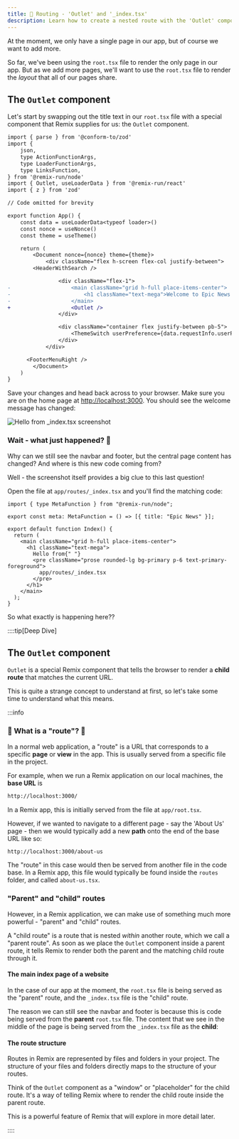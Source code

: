 ```yaml
---
title: 🔀 Routing - 'Outlet' and '_index.tsx'
description: Learn how to create a nested route with the 'Outlet' component and the '_index.tsx' file.
---
```



At the moment, we only have a single page in our app, but of course we want to add more.

So far, we've been using the `root.tsx` file to render the only page in our app. But as we add more pages, we'll want to use the `root.tsx` file to render the _layout_ that all of our pages share.

## The `Outlet` component

Let's start by swapping out the title text in our `root.tsx` file with a special component that Remix supplies for us: the `Outlet` component.

```diff lang="tsx" title="app/root.tsx" ins="Outlet, "
import { parse } from '@conform-to/zod'
import {
	json,
	type ActionFunctionArgs,
	type LoaderFunctionArgs,
	type LinksFunction,
} from '@remix-run/node'
import { Outlet, useLoaderData } from '@remix-run/react'
import { z } from 'zod'

// Code omitted for brevity

export function App() {
	const data = useLoaderData<typeof loader>()
	const nonce = useNonce()
	const theme = useTheme()

	return (
		<Document nonce={nonce} theme={theme}>
			<div className="flex h-screen flex-col justify-between">
        <HeaderWithSearch />

				<div className="flex-1">
-					<main className="grid h-full place-items-center">
-						<h1 className="text-mega">Welcome to Epic News!</h1>
-					</main>
+					<Outlet />
				</div>

				<div className="container flex justify-between pb-5">
					<ThemeSwitch userPreference={data.requestInfo.userPrefs.theme} />
				</div>
			</div>

      <FooterMenuRight />
		</Document>
	)
}
```

Save your changes and head back across to your browser. Make sure you are on the home page at [http://localhost:3000](http://localhost:3000). You should see the welcome message has changed:

![Hello from _index.tsx screenshot](src/assets/png/hello-from-index-tsx.png)

### Wait - what just happened? 🤔

Why can we still see the navbar and footer, but the central page content has changed? And where is this new code coming from?

Well - the screenshot itself provides a big clue to this last question!

Open the file at `app/routes/_index.tsx` and you'll find the matching code:

```tsx title="app/routes/_index.tsx"
import { type MetaFunction } from "@remix-run/node";

export const meta: MetaFunction = () => [{ title: "Epic News" }];

export default function Index() {
  return (
    <main className="grid h-full place-items-center">
      <h1 className="text-mega">
        Hello from{" "}
        <pre className="prose rounded-lg bg-primary p-6 text-primary-foreground">
          app/routes/_index.tsx
        </pre>
      </h1>
    </main>
  );
}
```

So what exactly is happening here??

::::tip[Deep Dive]

## The `Outlet` component

`Outlet` is a special Remix component that tells the browser to render a **child route** that matches the current URL.

This is quite a strange concept to understand at first, so let's take some time to understand what this means.

:::info

### 🔀 What is a "route"? 🔀

In a normal web application, a "route" is a URL that corresponds to a specific **page** or **view** in the app. This is usually served from a specific file in the project.

For example, when we run a Remix application on our local machines, the **base URL** is

```bash
http://localhost:3000/
```

In a Remix app, this is initially served from the file at `app/root.tsx`.

However, if we wanted to navigate to a different page - say the 'About Us' page - then we would typically add a new **path** onto the end of the base URL like so:

```bash ins="/about-us" title="URL for the 'About Us' page"
http://localhost:3000/about-us
```

The "route" in this case would then be served from another file in the code base. In a Remix app, this file would typically be found inside the `routes` folder, and called `about-us.tsx`.

### "Parent" and "child" routes

However, in a Remix application, we can make use of something much more powerful - "parent" and "child" routes.

A "child route" is a route that is nested _within_ another route, which we call a "parent route". As soon as we place the `Outlet` component inside a parent route, it tells Remix to render both the parent and the matching child route through it.

#### The main index page of a website

In the case of our app at the moment, the `root.tsx` file is being served as the "parent" route, and the `_index.tsx` file is the "child" route.

The reason we can still see the navbar and footer is because this is code being served from the **parent** `root.tsx` file. The content that we see in the middle of the page is being served from the `_index.tsx` file as the **child**:

<NestedRouting />

#### The route structure

Routes in Remix are represented by files and folders in your project. The structure of your files and folders directly maps to the structure of your routes.

Think of the `Outlet` component as a "window" or "placeholder" for the child route. It's a way of telling Remix where to render the child route inside the parent route.

This is a powerful feature of Remix that will explore in more detail later.

::::
